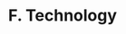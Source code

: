 ---
title: F. Technology
description: Siamo la software factory al servizio dei tuoi progetti.
template: splash # or doc
sidebar:
  order: 1
banner:
  content: |
    Dai un'occhiata anche a 
    <a href="https://f.technology/">F.Technology</a>
prev: false
next: false
hero:
  tagline: Siamo la software factory al servizio dei tuoi progetti.
  image:
    file: ../../../public/logo.svg
  actions:
    - text: Vai
      link: /about
      icon: right-arrow
      variant: primary
    - text: API
      link: /api/general
      icon: right-arrow
      variant: secondary
    - text: WordPress
      link: /wp
      icon: right-arrow
      variant: secondary
---